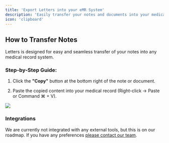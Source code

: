 ```yaml
---
title: 'Export Letters into your eMR System'  
description: 'Easily transfer your notes and documents into your medical record system'  
icon: 'clipboard'  
---
```


## How to Transfer Notes

Letters is designed for easy and seamless transfer of your notes into any medical record system.

### Step-by-Step Guide:

1. Click the **"Copy"** button at the bottom right of the note or document.

2. Paste the copied content into your medical record (Right-click → Paste or Command ⌘ + V).

<Frame>
  <img src="/images/emr.png" />
</Frame>

### Integrations

We are currently not integrated with any external tools, but this is on our roadmap. If you have any preferences [please contact our team](mailto:support@letters.app).
